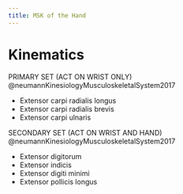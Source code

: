 ```yaml
---
title: MSK of the Hand
---
```




# Kinematics


:::{.callout title="Wrist Extension"}
PRIMARY SET (ACT ON WRIST ONLY) @neumannKinesiologyMusculoskeletalSystem2017

- Extensor carpi radialis longus
- Extensor carpi radialis brevis
- Extensor carpi ulnaris

SECONDARY SET (ACT ON WRIST AND HAND) @neumannKinesiologyMusculoskeletalSystem2017

- Extensor digitorum
- Extensor indicis
- Extensor digiti minimi
- Extensor pollicis longus
:::